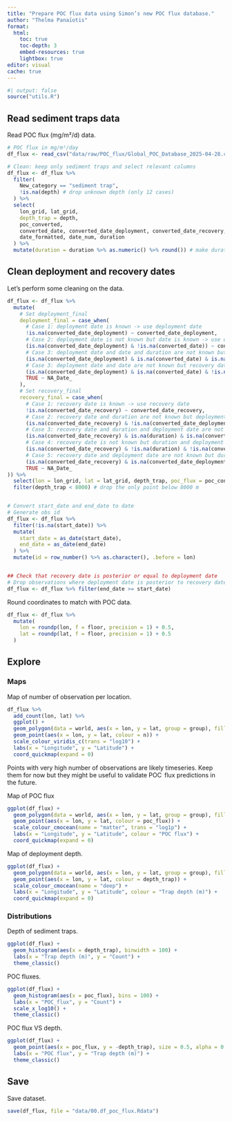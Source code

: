 ```yaml
---
title: "Prepare POC flux data using Simon’s new POC flux database."
author: "Thelma Panaïotis"
format:
  html:
    toc: true
    toc-depth: 3
    embed-resources: true
    lightbox: true
editor: visual
cache: true
---
```


```r
#| output: false
source("utils.R")
```

## Read sediment traps data

Read POC flux (mg/m²/d) data.

```r
# POC flux in mg/m²/day
df_flux <- read_csv("data/raw/POC_flux/Global_POC_Database_2025-04-28.csv", show_col_types = FALSE)

# Clean: keep only sediment traps and select relevant columns
df_flux <- df_flux %>% 
  filter(
    New_category == "sediment trap",
    !is.na(depth) # drop unknown depth (only 12 cases)
  ) %>% 
  select(
    lon_grid, lat_grid,
    depth_trap = depth,
    poc_converted,
    converted_date, converted_date_deployment, converted_date_recovery,
    date_formatted, date_num, duration
  ) %>% 
  mutate(duration = duration %>% as.numeric() %>% round()) # make duration (days) a number and round it
```

## Clean deployment and recovery dates

Let’s perform some cleaning on the data.

```r
df_flux <- df_flux %>%
  mutate(
    # Set deployment_final
    deployment_final = case_when(
      # Case 1: deployment date is known -> use deployment date
      !is.na(converted_date_deployment) ~ converted_date_deployment,
      # Case 2: deployment date is not known but date is known -> use date as deployment date
      (is.na(converted_date_deployment) & !is.na(converted_date)) ~ converted_date,
      # Case 3: deployment date and date and duration are not known but recovery date is known -> use recovery date as deployment date, assuming a snapshot deployment
      (is.na(converted_date_deployment) & is.na(converted_date) & is.na(duration) & !is.na(converted_date_recovery)) ~ converted_date_recovery,
      # Case 3: deployment date and date are not known but recovery date and duration are known -> use recovery date and deployment to compute deployment date
      (is.na(converted_date_deployment) & is.na(converted_date) & !is.na(duration) & !is.na(converted_date_recovery)) ~ converted_date_recovery - days(duration),
      TRUE ~ NA_Date_
    ),
    # Set recovery_final
    recovery_final = case_when(
      # Case 1: recovery date is known -> use recovery date
      !is.na(converted_date_recovery) ~ converted_date_recovery,
      # Case 2: recovery date and duration are not known but deployment date is known -> use deployment date, assuming a snapshot deployment
      (is.na(converted_date_recovery) & !is.na(converted_date_deployment)) ~ converted_date_deployment,
      # Case 3: recovery date and duration and deployment date are not known but date is known -> use date, assuming a snapshot deployment
      (is.na(converted_date_recovery) & is.na(duration) & is.na(converted_date_deployment) & !is.na(converted_date)) ~ converted_date,
      # Case 4: recovery date is not known but duration and deployment date are known -> compute recovery from deployment date and duration
      (is.na(converted_date_recovery) & !is.na(duration) & !is.na(converted_date_deployment)) ~ converted_date_deployment + days(duration),
      # Case 5: recovery date and deployment date are not known but duration and date are known -> compute recovery from date and duration
      (is.na(converted_date_recovery) & is.na(converted_date_deployment) & !is.na(duration) & !is.na(converted_date)) ~ converted_date + days(duration),
      TRUE ~ NA_Date_
)) %>% 
  select(lon = lon_grid, lat = lat_grid, depth_trap, poc_flux = poc_converted, start_date = deployment_final, end_date = recovery_final) %>% 
  filter(depth_trap < 8000) # drop the only point below 8000 m


# Convert start_date and end_date to date
# Generate obs id
df_flux <- df_flux %>% 
  filter(!is.na(start_date)) %>% 
  mutate(
    start_date = as_date(start_date),
    end_date = as_date(end_date)
  ) %>% 
  mutate(id = row_number() %>% as.character(), .before = lon)


## Check that recovery date is posterior or equal to deployment date
# Drop observations where deployment date is posterior to recovery date
df_flux <- df_flux %>% filter(end_date >= start_date) 
```

Round coordinates to match with POC data.

```r
df_flux <- df_flux %>% 
  mutate(
    lon = roundp(lon, f = floor, precision = 1) + 0.5,
    lat = roundp(lat, f = floor, precision = 1) + 0.5
  )
```

## Explore

### Maps

Map of number of observation per location.

```r
df_flux %>%
  add_count(lon, lat) %>%
  ggplot() +
  geom_polygon(data = world, aes(x = lon, y = lat, group = group), fill = "grey") +
  geom_point(aes(x = lon, y = lat, colour = n)) +
  scale_colour_viridis_c(trans = "log10") +
  labs(x = "Longitude", y = "Latitude") +
  coord_quickmap(expand = 0)
```

::: callout-note
Points with very high number of observations are likely timeseries. Keep them for now but they might be useful to validate POC  flux predictions in the future.
:::

Map of POC flux

```r
ggplot(df_flux) +
  geom_polygon(data = world, aes(x = lon, y = lat, group = group), fill = "grey") +
  geom_point(aes(x = lon, y = lat, colour = poc_flux)) +
  scale_colour_cmocean(name = "matter", trans = "log1p") +
  labs(x = "Longitude", y = "Latitude", colour = "POC flux") +
  coord_quickmap(expand = 0)
```

Map of deployment depth.

```r
ggplot(df_flux) +
  geom_polygon(data = world, aes(x = lon, y = lat, group = group), fill = "grey") +
  geom_point(aes(x = lon, y = lat, colour = depth_trap)) +
  scale_colour_cmocean(name = "deep") +
  labs(x = "Longitude", y = "Latitude", colour = "Trap depth (m)") +
  coord_quickmap(expand = 0)
```

### Distributions

Depth of sediment traps.

```r
ggplot(df_flux) + 
  geom_histogram(aes(x = depth_trap), binwidth = 100) +
  labs(x = "Trap depth (m)", y = "Count") +
  theme_classic()
```

POC fluxes.

```r
ggplot(df_flux) + 
  geom_histogram(aes(x = poc_flux), bins = 100) +
  labs(x = "POC_flux", y = "Count") +
  scale_x_log10() +
  theme_classic()
```

POC flux VS depth.

```r
ggplot(df_flux) + 
  geom_point(aes(x = poc_flux, y = -depth_trap), size = 0.5, alpha = 0.5) +
  labs(x = "POC flux", y = "Trap depth (m)") +
  theme_classic()
```

## Save

Save dataset.

```r
save(df_flux, file = "data/00.df_poc_flux.Rdata")
```
